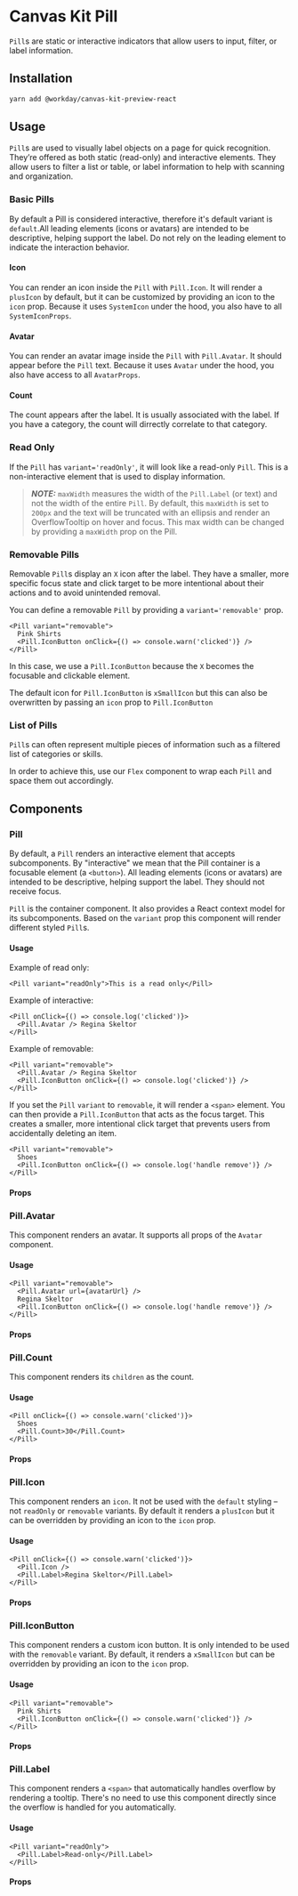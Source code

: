 


<Meta title="Preview/Pill" component={Pill} />

# Canvas Kit Pill

`Pill`s are static or interactive indicators that allow users to input, filter, or label
information.

## Installation

```sh
yarn add @workday/canvas-kit-preview-react
```

## Usage

`Pill`s are used to visually label objects on a page for quick recognition. They’re offered as both
static (read-only) and interactive elements. They allow users to filter a list or table, or label
information to help with scanning and organization.

### Basic Pills

By default a Pill is considered interactive, therefore it's default variant is `default`.All leading
elements (icons or avatars) are intended to be descriptive, helping support the label. Do not rely
on the leading element to indicate the interaction behavior.

#### Icon

You can render an icon inside the `Pill` with `Pill.Icon`. It will render a `plusIcon` by default,
but it can be customized by providing an icon to the `icon` prop. Because it uses `SystemIcon` under
the hood, you also have to all `SystemIconProps`.

<ExampleCodeBlock code={Basic} />

#### Avatar

You can render an avatar image inside the `Pill` with `Pill.Avatar`. It should appear before the
`Pill` text. Because it uses `Avatar` under the hood, you also have access to all `AvatarProps`.

<ExampleCodeBlock code={WithAvatar} />

#### Count

The count appears after the label. It is usually associated with the label. If you have a category,
the count will dirrectly correlate to that category.

<ExampleCodeBlock code={WithCount} />

### Read Only

If the `Pill` has `variant='readOnly'`, it will look like a read-only `Pill`. This is a
non-interactive element that is used to display information.

> **_NOTE:_** `maxWidth` measures the width of the `Pill.Label` (or text) and not the width of the
> entire `Pill`. By default, this `maxWidth` is set to `200px` and the text will be truncated with
> an ellipsis and render an OverflowTooltip on hover and focus. This max width can be changed by
> providing a `maxWidth` prop on the Pill.

<ExampleCodeBlock code={WithReadOnly} />

### Removable Pills

Removable `Pill`s display an `X` icon after the label. They have a smaller, more specific focus
state and click target to be more intentional about their actions and to avoid unintended removal.

You can define a removable `Pill` by providing a `variant='removable'` prop.

```tsx
<Pill variant="removable">
  Pink Shirts
  <Pill.IconButton onClick={() => console.warn('clicked')} />
</Pill>
```

In this case, we use a `Pill.IconButton` because the `X` becomes the focusable and clickable
element.

The default icon for `Pill.IconButton` is `xSmallIcon` but this can also be overwritten by passing
an `icon` prop to `Pill.IconButton`

<ExampleCodeBlock code={WithRemovable} />

### List of Pills

`Pill`s can often represent multiple pieces of information such as a filtered list of categories or
skills.

In order to achieve this, use our `Flex` component to wrap each `Pill` and space them out
accordingly.

<ExampleCodeBlock code={WithList} />

## Components

### Pill

By default, a `Pill` renders an interactive element that accepts subcomponents. By "interactive" we
mean that the Pill container is a focusable element (a `<button>`). All leading elements (icons or
avatars) are intended to be descriptive, helping support the label. They should not receive focus.

`Pill` is the container component. It also provides a React context model for its subcomponents.
Based on the `variant` prop this component will render different styled `Pill`s.

#### Usage

Example of read only:

```tsx
<Pill variant="readOnly">This is a read only</Pill>
```

Example of interactive:

```tsx
<Pill onClick={() => console.log('clicked')}>
  <Pill.Avatar /> Regina Skeltor
</Pill>
```

Example of removable:

```tsx
<Pill variant="removable">
  <Pill.Avatar /> Regina Skeltor
  <Pill.IconButton onClick={() => console.log('clicked')} />
</Pill>
```

If you set the `Pill` `variant` to `removable`, it will render a `<span>` element. You can then
provide a `Pill.IconButton` that acts as the focus target. This creates a smaller, more intentional
click target that prevents users from accidentally deleting an item.

```tsx
<Pill variant="removable">
  Shoes
  <Pill.IconButton onClick={() => console.log('handle remove')} />
</Pill>
```

#### Props

<ArgsTable of={Pill} />

### Pill.Avatar

This component renders an avatar. It supports all props of the `Avatar` component.

#### Usage

```tsx
<Pill variant="removable">
  <Pill.Avatar url={avatarUrl} />
  Regina Skeltor
  <Pill.IconButton onClick={() => console.log('handle remove')} />
</Pill>
```

#### Props

<ArgsTable of={Pill.Avatar} />

### Pill.Count

This component renders its `children` as the count.

#### Usage

```tsx
<Pill onClick={() => console.warn('clicked')}>
  Shoes
  <Pill.Count>30</Pill.Count>
</Pill>
```

#### Props

<ArgsTable of={Pill.Count} />

### Pill.Icon

This component renders an `icon`. It not be used with the `default` styling – not `readOnly` or
`removable` variants. By default it renders a `plusIcon` but it can be overridden by providing an
icon to the `icon` prop.

#### Usage

```tsx
<Pill onClick={() => console.warn('clicked')}>
  <Pill.Icon />
  <Pill.Label>Regina Skeltor</Pill.Label>
</Pill>
```

#### Props

<ArgsTable of={Pill.Icon} />

### Pill.IconButton

This component renders a custom icon button. It is only intended to be used with the `removable`
variant. By default, it renders a `xSmallIcon` but can be overridden by providing an icon to the
`icon` prop.

#### Usage

```tsx
<Pill variant="removable">
  Pink Shirts
  <Pill.IconButton onClick={() => console.warn('clicked')} />
</Pill>
```

#### Props

<ArgsTable of={Pill.IconButton} />

### Pill.Label

This component renders a `<span>` that automatically handles overflow by rendering a tooltip.
There's no need to use this component directly since the overflow is handled for you automatically.

#### Usage

```tsx
<Pill variant="readOnly">
  <Pill.Label>Read-only</Pill.Label>
</Pill>
```

#### Props

<ArgsTable of={Pill.Label} />
